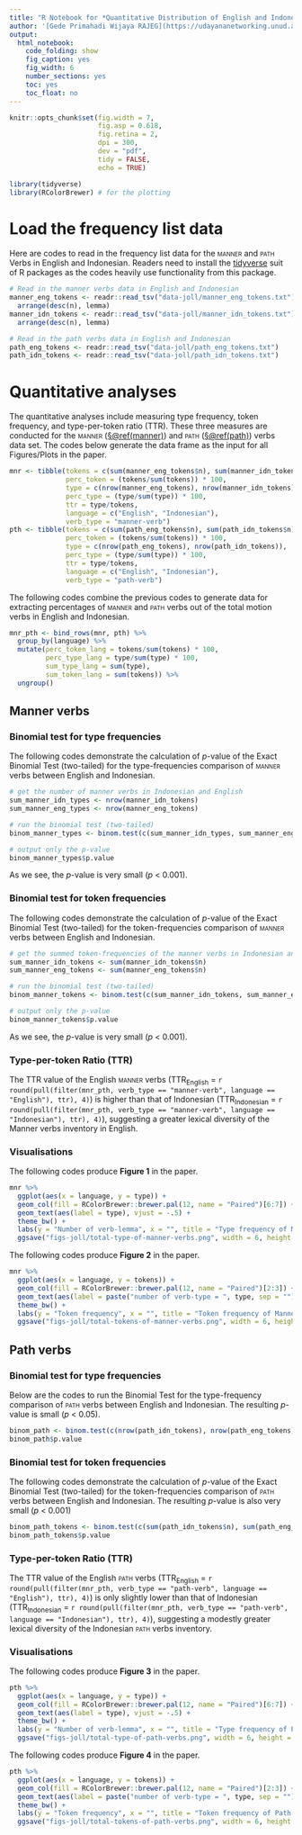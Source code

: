 ```yaml
---
title: "R Notebook for *Quantitative Distribution of English and Indonesian Motion Verbs and Its Typological Implications*"
author: '[Gede Primahadi Wijaya RAJEG](https://udayananetworking.unud.ac.id/lecturer/880-gede-primahadi-wijaya-rajeg) <a itemprop="sameAs" content="https://orcid.org/0000-0002-2047-8621" href="https://orcid.org/0000-0002-2047-8621" target="orcid.widget" rel="noopener noreferrer" style="vertical-align:top;"><img src="https://orcid.org/sites/default/files/images/orcid_16x16.png" style="width:1em;margin-right:.5em;" alt="ORCID iD icon"></a> & Utei Charaleghy PAMPHILA'
output: 
  html_notebook:
    code_folding: show
    fig_caption: yes
    fig_width: 6
    number_sections: yes
    toc: yes
    toc_float: no
---
```


```r
knitr::opts_chunk$set(fig.width = 7,
                      fig.asp = 0.618,
                      fig.retina = 2,
                      dpi = 300,
                      dev = "pdf",
                      tidy = FALSE,
                      echo = TRUE)

library(tidyverse)
library(RColorBrewer) # for the plotting
```


# Load the frequency list data

Here are codes to read in the frequency list data for the <span style="font-variant:small-caps;">manner</span> and <span style="font-variant:small-caps;">path</span> Verbs in English and Indonesian. Readers need to install the [tidyverse](https://www.tidyverse.org) suit of R packages as the codes heavily use functionality from this package.

```r
# Read in the manner verbs data in English and Indonesian
manner_eng_tokens <- readr::read_tsv("data-joll/manner_eng_tokens.txt") %>% 
  arrange(desc(n), lemma)
manner_idn_tokens <- readr::read_tsv("data-joll/manner_idn_tokens.txt") %>% 
  arrange(desc(n), lemma)

# Read in the path verbs data in English and Indonesian
path_eng_tokens <- readr::read_tsv("data-joll/path_eng_tokens.txt")
path_idn_tokens <- readr::read_tsv("data-joll/path_idn_tokens.txt")
```


# Quantitative analyses

The quantitative analyses include measuring type frequency, token frequency, and type-per-token ratio (TTR). These three measures are conducted for the <span style="font-variant:small-caps;">manner</span> ([§\@ref(manner)](#manner)) and <span style="font-variant:small-caps;">path</span> ([§\@ref(path)](#path)) verbs data set. The codes below generate the data frame as the input for all Figures/Plots in the paper.

```r
mnr <- tibble(tokens = c(sum(manner_eng_tokens$n), sum(manner_idn_tokens$n)),
              perc_token = (tokens/sum(tokens)) * 100,
              type = c(nrow(manner_eng_tokens), nrow(manner_idn_tokens)),
              perc_type = (type/sum(type)) * 100,
              ttr = type/tokens,
              language = c("English", "Indonesian"),
              verb_type = "manner-verb")
pth <- tibble(tokens = c(sum(path_eng_tokens$n), sum(path_idn_tokens$n)),
              perc_token = (tokens/sum(tokens)) * 100,
              type = c(nrow(path_eng_tokens), nrow(path_idn_tokens)),
              perc_type = (type/sum(type)) * 100,
              ttr = type/tokens,
              language = c("English", "Indonesian"),
              verb_type = "path-verb")
```

The following codes combine the previous codes to generate data for extracting percentages of <span style="font-variant:small-caps;">manner</span> and <span style="font-variant:small-caps;">path</span> verbs out of the total motion verbs in English and Indonesian.

```r
mnr_pth <- bind_rows(mnr, pth) %>% 
  group_by(language) %>% 
  mutate(perc_token_lang = tokens/sum(tokens) * 100,
         perc_type_lang = type/sum(type) * 100,
         sum_type_lang = sum(type),
         sum_token_lang = sum(tokens)) %>% 
  ungroup()
```


## Manner verbs {#manner}


### Binomial test for type frequencies {#binom-manner-type}

The following codes demonstrate the calculation of *p*-value of the Exact Binomial Test (two-tailed) for the type-frequencies comparison of <span style="font-variant:small-caps;">manner</span> verbs between English and Indonesian.

```r
# get the number of manner verbs in Indonesian and English
sum_manner_idn_types <- nrow(manner_idn_tokens)
sum_manner_eng_types <- nrow(manner_eng_tokens)

# run the binomial test (two-tailed)
binom_manner_types <- binom.test(c(sum_manner_idn_types, sum_manner_eng_types))

# output only the p-value
binom_manner_types$p.value
```

As we see, the *p*-value is very small (*p* < 0.001).

### Binomial test for token frequencies {#binom-manner-token}

The following codes demonstrate the calculation of *p*-value of the Exact Binomial Test (two-tailed) for the token-frequencies comparison of <span style="font-variant:small-caps;">manner</span> verbs between English and Indonesian.

```r
# get the summed token-frequencies of the manner verbs in Indonesian and English
sum_manner_idn_tokens <- sum(manner_idn_tokens$n)
sum_manner_eng_tokens <- sum(manner_eng_tokens$n)

# run the binomial test (two-tailed)
binom_manner_tokens <- binom.test(c(sum_manner_idn_tokens, sum_manner_eng_tokens))

# output only the p-value
binom_manner_tokens$p.value
```

As we see, the *p*-value is very small (*p* < 0.001).

### Type-per-token Ratio (TTR) {#manner-ttr}

The TTR value of the English <span style="font-variant:small-caps;">manner</span> verbs (TTR~English~ = `r round(pull(filter(mnr_pth, verb_type == "manner-verb", language == "English"), ttr), 4)`) is higher than that of Indonesian (TTR~Indonesian~ = `r round(pull(filter(mnr_pth, verb_type == "manner-verb", language == "Indonesian"), ttr), 4)`), suggesting a greater lexical diversity of the Manner verbs inventory in English.

### Visualisations {#manner-plot}

The following codes produce **Figure 1** in the paper.

```r
mnr %>% 
  ggplot(aes(x = language, y = type)) + 
  geom_col(fill = RColorBrewer::brewer.pal(12, name = "Paired")[6:7]) +
  geom_text(aes(label = type), vjust = -.5) +
  theme_bw() +
  labs(y = "Number of verb-lemma", x = "", title = "Type frequency of Manner verb-lemmas") +
  ggsave("figs-joll/total-type-of-manner-verbs.png", width = 6, height = 5)
```

The following codes produce **Figure 2** in the paper.

```r
mnr %>% 
  ggplot(aes(x = language, y = tokens)) + 
  geom_col(fill = RColorBrewer::brewer.pal(12, name = "Paired")[2:3]) + 
  geom_text(aes(label = paste("number of verb-type = ", type, sep = "")), vjust = -.5) +
  theme_bw() +
  labs(y = "Token frequency", x = "", title = "Token frequency of Manner verb-lemmas") +
  ggsave("figs-joll/total-tokens-of-manner-verbs.png", width = 6, height = 5)
```


## Path verbs {#path}

### Binomial test for type frequencies {#binom-path-type}

Below are the codes to run the Binomial Test for the type-frequency comparison of <span style="font-variant:small-caps;">path</span> verbs between English and Indonesian. The resulting *p*-value is small (*p* < 0.05).

```r
binom_path <- binom.test(c(nrow(path_idn_tokens), nrow(path_eng_tokens)))
binom_path$p.value
```

### Binomial test for token frequencies {#binom-path-token}

The following codes demonstrate the calculation of *p*-value of the Exact Binomial Test (two-tailed) for the token-frequencies comparison of <span style="font-variant:small-caps;">path</span> verbs between English and Indonesian. The resulting *p*-value is also very small (*p* < 0.001)

```r
binom_path_tokens <- binom.test(c(sum(path_idn_tokens$n), sum(path_eng_tokens$n)))
binom_path_tokens$p.value
```

### Type-per-token Ratio (TTR) {#path-ttr}

The TTR value of the English <span style="font-variant:small-caps;">path</span> verbs (TTR~English~ = `r round(pull(filter(mnr_pth, verb_type == "path-verb", language == "English"), ttr), 4)`) is only slightly lower than that of Indonesian (TTR~Indonesian~ = `r round(pull(filter(mnr_pth, verb_type == "path-verb", language == "Indonesian"), ttr), 4)`), suggesting a modestly greater lexical diversity of the Indonesian <span style="font-variant:small-caps;">path</span> verbs inventory.

### Visualisations {#path-plot}

The following codes produce **Figure 3** in the paper.

```r
pth %>% 
  ggplot(aes(x = language, y = type)) + 
  geom_col(fill = RColorBrewer::brewer.pal(12, name = "Paired")[6:7]) + 
  geom_text(aes(label = type), vjust = -.5) +
  theme_bw() +
  labs(y = "Number of verb-lemma", x = "", title = "Type frequency of Path verb-lemmas") +
  ggsave("figs-joll/total-type-of-path-verbs.png", width = 6, height = 5)
```

The following codes produce **Figure 4** in the paper.

```r
pth %>% 
  ggplot(aes(x = language, y = tokens)) + 
  geom_col(fill = RColorBrewer::brewer.pal(12, name = "Paired")[2:3]) + 
  geom_text(aes(label = paste("number of verb-type = ", type, sep = "")), vjust = -.5) +
  theme_bw() +
  labs(y = "Token frequency", x = "", title = "Token frequency of Path verb-lemmas") #+
  ggsave("figs-joll/total-tokens-of-path-verbs.png", width = 6, height = 5)

```


